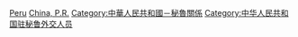 [[Category:中華人民共和國駐外大使|Peru]]
[[Category:駐秘魯大使|China, P.R.]]
[[Category:中華人民共和國－秘魯關係|Category:中華人民共和國－秘魯關係]]
[[Category:中华人民共和国驻秘鲁外交人员|Category:中华人民共和国驻秘鲁外交人员]]